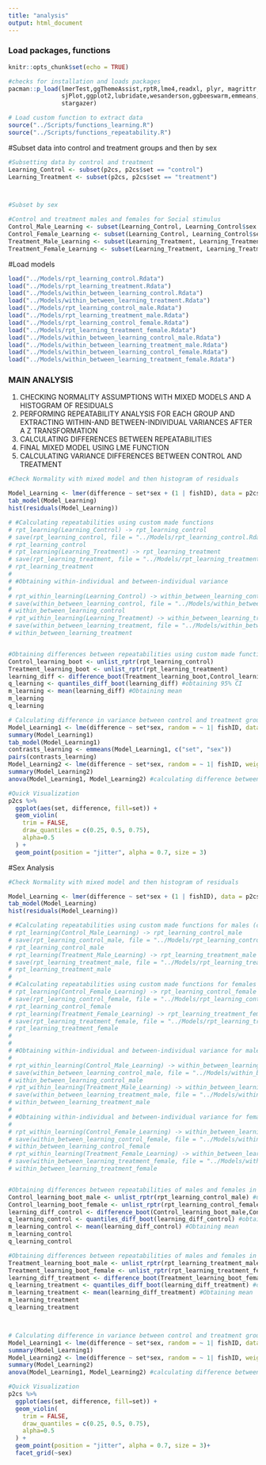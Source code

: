 ```yaml
---
title: "analysis"
output: html_document
---
```


### Load packages, functions
```r
knitr::opts_chunk$set(echo = TRUE)

#checks for installation and loads packages
pacman::p_load(lmerTest,ggThemeAssist,rptR,lme4,readxl, plyr, magrittr, lubridate, stringr, purrr,
               sjPlot,ggplot2,lubridate,wesanderson,ggbeeswarm,emmeans,patchwork,viridis,nlme,Rmisc,ggpubr,
               stargazer)

# Load custom function to extract data 
source("../Scripts/functions_learning.R")
source("../Scripts/functions_repeatability.R")
```

#Subset data into control and treatment groups and then by sex
```r
#Subsetting data by control and treatment
Learning_Control <- subset(p2cs, p2cs$set == "control") 
Learning_Treatment <- subset(p2cs, p2cs$set == "treatment") 



#Subset by sex

#Control and treatment males and females for Social stimulus
Control_Male_Learning <- subset(Learning_Control, Learning_Control$sex == "male")
Control_Female_Learning <- subset(Learning_Control, Learning_Control$sex == "female")
Treatment_Male_Learning <- subset(Learning_Treatment, Learning_Treatment$sex == "male")
Treatment_Female_Learning <- subset(Learning_Treatment, Learning_Treatment$sex == "female")
```

#Load models
```r
load("../Models/rpt_learning_control.Rdata")
load("../Models/rpt_learning_treatment.Rdata")
load("../Models/within_between_learning_control.Rdata")
load("../Models/within_between_learning_treatment.Rdata")
load("../Models/rpt_learning_control_male.Rdata")
load("../Models/rpt_learning_treatment_male.Rdata")
load("../Models/rpt_learning_control_female.Rdata")
load("../Models/rpt_learning_treatment_female.Rdata")
load("../Models/within_between_learning_control_male.Rdata")
load("../Models/within_between_learning_treatment_male.Rdata")
load("../Models/within_between_learning_control_female.Rdata")
load("../Models/within_between_learning_treatment_female.Rdata")
```

### MAIN ANALYSIS 
1) CHECKING NORMALITY ASSUMPTIONS WITH MIXED MODELS AND A HISTOGRAM OF RESIDUALS
2) PERFORMING REPEATABILITY ANALYSIS FOR EACH GROUP AND EXTRACTING WITHIN-AND BETWEEN-INDIVIDUAL VARIANCES AFTER A Z TRANSFORMATION
3) CALCULATING DIFFERENCES BETWEEN REPEATABILITIES
4) FINAL MIXED MODEL USING LME FUNCTION
5) CALCULATING VARIANCE DIFFERENCES BETWEEN CONTROL AND TREATMENT

```r
#Check Normality with mixed model and then histogram of residuals

Model_Learning <- lmer(difference ~ set*sex + (1 | fishID), data = p2cs) 
tab_model(Model_Learning)
hist(residuals(Model_Learning)) 

# #Calculating repeatabilities using custom made functions
# rpt_learning(Learning_Control) -> rpt_learning_control
# save(rpt_learning_control, file = "../Models/rpt_learning_control.Rdata")
# rpt_learning_control
# rpt_learning(Learning_Treatment) -> rpt_learning_treatment
# save(rpt_learning_treatment, file = "../Models/rpt_learning_treatment.Rdata")
# rpt_learning_treatment
# 
# #Obtaining within-individual and between-individual variance 
# 
# rpt_within_learning(Learning_Control) -> within_between_learning_control
# save(within_between_learning_control, file = "../Models/within_between_learning_control.Rdata")
# within_between_learning_control
# rpt_within_learning(Learning_Treatment) -> within_between_learning_treatment
# save(within_between_learning_treatment, file = "../Models/within_between_learning_treatment.Rdata")
# within_between_learning_treatment


#Obtaining differences between repeatabilities using custom made functions
Control_learning_boot <- unlist_rptr(rpt_learning_control)
Treatment_learning_boot <- unlist_rptr(rpt_learning_treatment) 
learning_diff <- difference_boot(Treatment_learning_boot,Control_learning_boot)  
q_learning <- quantiles_diff_boot(learning_diff) #obtaining 95% CI
m_learning <- mean(learning_diff) #Obtaining mean
m_learning
q_learning

# Calculating difference in variance between control and treatment groups
Model_Learning1 <- lme(difference ~ set*sex, random = ~ 1| fishID, data = p2cs, na.action=na.exclude) #mixed model without variance structure
summary(Model_Learning1)
tab_model(Model_Learning1)
contrasts_learning <- emmeans(Model_Learning1, c("set", "sex"))
pairs(contrasts_learning)
Model_Learning2 <- lme(difference ~ set*sex, random = ~ 1| fishID, weights = varIdent(form=~1|set), data = p2cs, na.action=na.exclude) #mixed model with variance structure varIdent
summary(Model_Learning2)
anova(Model_Learning1, Model_Learning2) #calculating difference between two models to find difference in variance

#Quick Visualization
p2cs %>%
  ggplot(aes(set, difference, fill=set)) +
  geom_violin(
    trim = FALSE,
    draw_quantiles = c(0.25, 0.5, 0.75), 
    alpha=0.5
  ) + 
  geom_point(position = "jitter", alpha = 0.7, size = 3)
```

#Sex Analysis

```r
#Check Normality with mixed model and then histogram of residuals

Model_Learning <- lmer(difference ~ set*sex + (1 | fishID), data = p2cs) 
tab_model(Model_Learning)
hist(residuals(Model_Learning)) 

# #Calculating repeatabilities using custom made functions for males (control and treatment)
# rpt_learning(Control_Male_Learning) -> rpt_learning_control_male
# save(rpt_learning_control_male, file = "../Models/rpt_learning_control_male.Rdata")
# rpt_learning_control_male
# rpt_learning(Treatment_Male_Learning) -> rpt_learning_treatment_male
# save(rpt_learning_treatment_male, file = "../Models/rpt_learning_treatment_male.Rdata")
# rpt_learning_treatment_male
# 
# #Calculating repeatabilities using custom made functions for females (control and treatment)
# rpt_learning(Control_Female_Learning) -> rpt_learning_control_female
# save(rpt_learning_control_female, file = "../Models/rpt_learning_control_female.Rdata")
# rpt_learning_control_female
# rpt_learning(Treatment_Female_Learning) -> rpt_learning_treatment_female
# save(rpt_learning_treatment_female, file = "../Models/rpt_learning_treatment_female.Rdata")
# rpt_learning_treatment_female
# 
# 
# #Obtaining within-individual and between-individual variance for males (control and treatment)
# 
# rpt_within_learning(Control_Male_Learning) -> within_between_learning_control_male
# save(within_between_learning_control_male, file = "../Models/within_between_learning_control_male.Rdata")
# within_between_learning_control_male
# rpt_within_learning(Treatment_Male_Learning) -> within_between_learning_treatment_male
# save(within_between_learning_treatment_male, file = "../Models/within_between_learning_treatment_male.Rdata")
# within_between_learning_treatment_male
# 
# #Obtaining within-individual and between-individual variance for females (control and treatment)
# 
# rpt_within_learning(Control_Female_Learning) -> within_between_learning_control_female
# save(within_between_learning_control_female, file = "../Models/within_between_learning_control_female.Rdata")
# within_between_learning_control_female
# rpt_within_learning(Treatment_Female_Learning) -> within_between_learning_treatment_female
# save(within_between_learning_treatment_female, file = "../Models/within_between_learning_treatment_female.Rdata")
# within_between_learning_treatment_female


#Obtaining differences between repeatabilities of males and females in the control group
Control_learning_boot_male <- unlist_rptr(rpt_learning_control_male) #unlisting from the males
Control_learning_boot_female <- unlist_rptr(rpt_learning_control_female) #unlisting from the females
learning_diff_control <- difference_boot(Control_learning_boot_male,Control_learning_boot_female) #calculating the difference between males and females in the control group
q_learning_control <- quantiles_diff_boot(learning_diff_control) #obtaining 95% CI
m_learning_control <- mean(learning_diff_control) #Obtaining mean
m_learning_control
q_learning_control

#Obtaining differences between repeatabilities of males and females in the treatment group
Treatment_learning_boot_male <- unlist_rptr(rpt_learning_treatment_male) #unlisting from the males
Treatment_learning_boot_female <- unlist_rptr(rpt_learning_treatment_female) #unlisting from the females
learning_diff_treatment <- difference_boot(Treatment_learning_boot_female,Treatment_learning_boot_male) #calculating the difference between males and females in the control group
q_learning_treatment <- quantiles_diff_boot(learning_diff_treatment) #obtaining 95% CI
m_learning_treatment <- mean(learning_diff_treatment) #Obtaining mean
m_learning_treatment
q_learning_treatment



# Calculating difference in variance between control and treatment groups
Model_Learning1 <- lme(difference ~ set*sex, random = ~ 1| fishID, data = p2cs, na.action=na.exclude) #mixed model without variance structure
summary(Model_Learning1)
Model_Learning2 <- lme(difference ~ set*sex, random = ~ 1| fishID, weights = varIdent(form=~1|set), data = p2cs, na.action=na.exclude) #mixed model with variance structure varIdent
summary(Model_Learning2)
anova(Model_Learning1, Model_Learning2) #calculating difference between two models to find difference in variance

#Quick Visualization
p2cs %>%
  ggplot(aes(set, difference, fill=set)) +
  geom_violin(
    trim = FALSE,
    draw_quantiles = c(0.25, 0.5, 0.75), 
    alpha=0.5
  ) + 
  geom_point(position = "jitter", alpha = 0.7, size = 3)+
  facet_grid(~sex)
```


<!-- Code to run everything at once -->
<!-- ```{r} -->
<!-- #Calculating repeatabilities using custom made functions -->
<!-- rpt_learning(Learning_Control) -> rpt_learning_control -->
<!-- save(rpt_learning_control, file = "../Models/rpt_learning_control.Rdata") -->
<!-- rpt_learning_control -->
<!-- rpt_learning(Learning_Treatment) -> rpt_learning_treatment -->
<!-- save(rpt_learning_treatment, file = "../Models/rpt_learning_treatment.Rdata") -->
<!-- rpt_learning_treatment -->

<!-- #Obtaining within-individual and between-individual variance  -->

<!-- rpt_within_learning(Learning_Control) -> within_between_learning_control -->
<!-- save(within_between_learning_control, file = "../Models/within_between_learning_control.Rdata") -->
<!-- within_between_learning_control -->
<!-- rpt_within_learning(Learning_Treatment) -> within_between_learning_treatment -->
<!-- save(within_between_learning_treatment, file = "../Models/within_between_learning_treatment.Rdata") -->
<!-- within_between_learning_treatment -->


<!-- #Calculating repeatabilities using custom made functions for males (control and treatment) -->
<!-- rpt_learning(Control_Male_Learning) -> rpt_learning_control_male -->
<!-- save(rpt_learning_control_male, file = "../Models/rpt_learning_control_male.Rdata") -->
<!-- rpt_learning_control_male -->
<!-- rpt_learning(Treatment_Male_Learning) -> rpt_learning_treatment_male -->
<!-- save(rpt_learning_treatment_male, file = "../Models/rpt_learning_treatment_male.Rdata") -->
<!-- rpt_learning_treatment_male -->

<!-- #Calculating repeatabilities using custom made functions for females (control and treatment) -->
<!-- rpt_learning(Control_Female_Learning) -> rpt_learning_control_female -->
<!-- save(rpt_learning_control_female, file = "../Models/rpt_learning_control_female.Rdata") -->
<!-- rpt_learning_control_female -->
<!-- rpt_learning(Treatment_Female_Learning) -> rpt_learning_treatment_female -->
<!-- save(rpt_learning_treatment_female, file = "../Models/rpt_learning_treatment_female.Rdata") -->
<!-- rpt_learning_treatment_female -->


<!-- #Obtaining within-individual and between-individual variance for males (control and treatment) -->

<!-- rpt_within_learning(Control_Male_Learning) -> within_between_learning_control_male -->
<!-- save(within_between_learning_control_male, file = "../Models/within_between_learning_control_male.Rdata") -->
<!-- within_between_learning_control_male -->
<!-- rpt_within_learning(Treatment_Male_Learning) -> within_between_learning_treatment_male -->
<!-- save(within_between_learning_treatment_male, file = "../Models/within_between_learning_treatment_male.Rdata") -->
<!-- within_between_learning_treatment_male -->

<!-- #Obtaining within-individual and between-individual variance for females (control and treatment) -->

<!-- rpt_within_learning(Control_Female_Learning) -> within_between_learning_control_female -->
<!-- save(within_between_learning_control_female, file = "../Models/within_between_learning_control_female.Rdata") -->
<!-- within_between_learning_control_female -->
<!-- rpt_within_learning(Treatment_Female_Learning) -> within_between_learning_treatment_female -->
<!-- save(within_between_learning_treatment_female, file = "../Models/within_between_learning_treatment_female.Rdata") -->
<!-- within_between_learning_treatment_female -->
<!-- ``` -->

